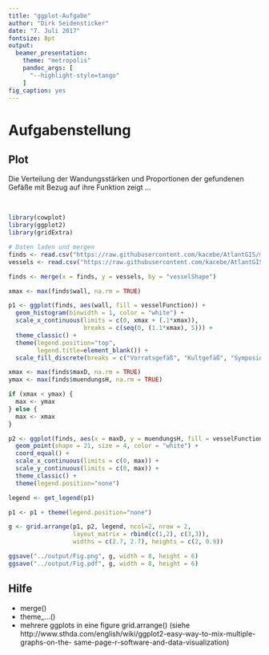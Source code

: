 ```yaml
--- 
title: "ggplot-Aufgabe" 
author: "Dirk Seidensticker" 
date: "7. Juli 2017"
fontsize: 8pt 
output: 
  beamer_presentation: 
    theme: "metropolis" 
    pandoc_args: [ 
      "--highlight-style=tango" 
    ] 
fig_caption: yes 
---
```


# Aufgabenstellung

## Plot

Die Verteilung der Wandungsstärken und Proportionen der gefundenen Gefäße mit Bezug auf ihre Funktion zeigt ...

&nbsp;

```r
library(cowplot)
library(ggplot2)
library(gridExtra)

# Daten laden und mergen
finds <- read.csv("https://raw.githubusercontent.com/kacebe/AtlantGIS/master/tables/Finds.csv", sep = ',', encoding = 'UTF-8')
vessels <- read.csv("https://raw.githubusercontent.com/kacebe/AtlantGIS/master/tables/Finds_VesselTypes.csv", sep = ',', encoding = 'UTF-8')

finds <- merge(x = finds, y = vessels, by = "vesselShape")

xmax <- max(finds$wall, na.rm = TRUE)

p1 <- ggplot(finds, aes(wall, fill = vesselFunction)) + 
  geom_histogram(binwidth = 1, color = "white") + 
  scale_x_continuous(limits = c(0, xmax + (.1*xmax)), 
                     breaks = c(seq(0, (1.1*xmax), 5))) + 
  theme_classic() + 
  theme(legend.position="top", 
        legend.title=element_blank()) + 
  scale_fill_discrete(breaks = c("Vorratsgefäß", "Kultgefäß", "Symposionsgefäß"))

xmax <- max(finds$maxD, na.rm = TRUE)
ymax <- max(finds$muendungsH, na.rm = TRUE)

if (xmax < ymax) {
  max <- ymax
} else {
  max <- xmax
}

p2 <- ggplot(finds, aes(x = maxD, y = muendungsH, fill = vesselFunction)) + 
  geom_point(shape = 21, size = 4, color = "white") + 
  coord_equal() + 
  scale_x_continuous(limits = c(0, max)) + 
  scale_y_continuous(limits = c(0, max)) + 
  theme_classic() + 
  theme(legend.position="none")

legend <- get_legend(p1)

p1 <- p1 + theme(legend.position="none")

g <- grid.arrange(p1, p2, legend, ncol=2, nrow = 2, 
                  layout_matrix = rbind(c(1,2), c(3,3)),
                  widths = c(2.7, 2.7), heights = c(2, 0.9))
```

```r
ggsave("../output/Fig.png", g, width = 8, height = 6)
ggsave("../output/Fig.pdf", g, width = 8, height = 6)
```

## Hilfe

* merge()
* theme_...()
* mehrere ggplots in eine figure grid.arrange() (siehe http://www.sthda.com/english/wiki/ggplot2-easy-way-to-mix-multiple-graphs-on-the- same-page-r-software-and-data-visualization)

